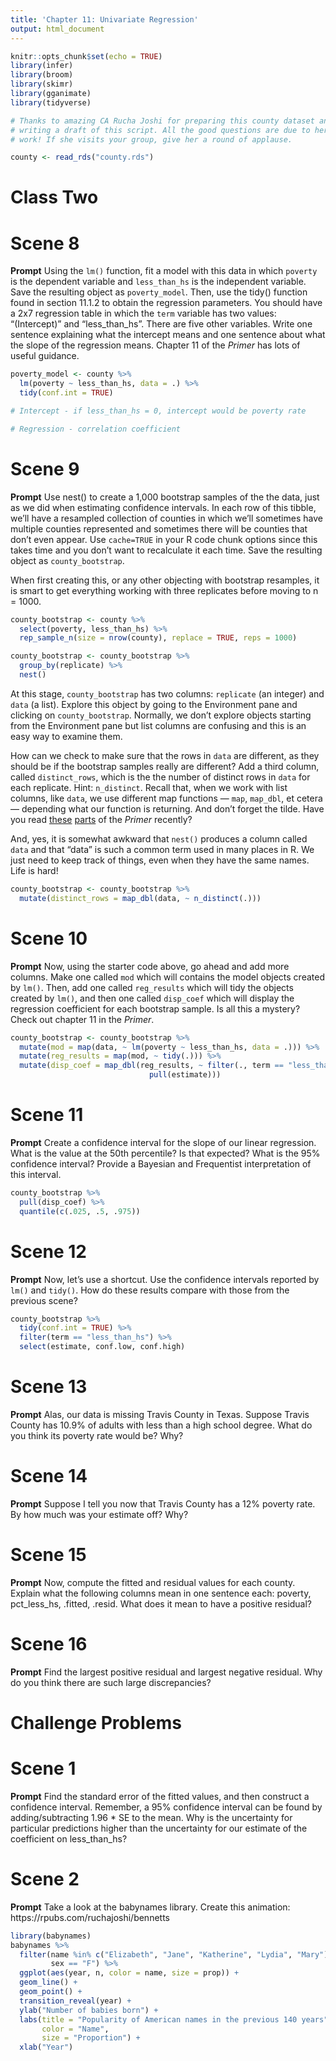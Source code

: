 ```yaml
---
title: 'Chapter 11: Univariate Regression'
output: html_document
---
```


```r
knitr::opts_chunk$set(echo = TRUE)
library(infer)
library(broom)
library(skimr)
library(gganimate)
library(tidyverse)

# Thanks to amazing CA Rucha Joshi for preparing this county dataset and for
# writing a draft of this script. All the good questions are due to her hard
# work! If she visits your group, give her a round of applause.

county <- read_rds("county.rds")
```

# Class Two

# Scene 8

**Prompt** Using the `lm()` function, fit a model with this data in which `poverty` is the dependent variable and `less_than_hs` is the independent variable. Save the resulting object as `poverty_model`. Then, use the tidy() function found in section 11.1.2 to obtain the regression parameters. You should have a 2x7 regression table in which the `term` variable has two values: "(Intercept)" and "less_than_hs". There are five other variables. Write one sentence explaining what the intercept means and one sentence about what the slope of the regression means. Chapter 11 of the *Primer* has lots of useful guidance.

```r

poverty_model <- county %>%
  lm(poverty ~ less_than_hs, data = .) %>%
  tidy(conf.int = TRUE)

# Intercept - if less_than_hs = 0, intercept would be poverty rate

# Regression - correlation coefficient 

```

# Scene 9

**Prompt** Use nest() to create a 1,000 bootstrap samples of the the data, just as we did when estimating confidence intervals. In each row of this tibble, we'll have a resampled collection of counties in which we’ll sometimes have multiple counties represented and sometimes there will be counties that don't even appear. Use `cache=TRUE` in your R code chunk options since this takes time and you don't want to recalculate it each time. Save the resulting object as `county_bootstrap`.

When first creating this, or any other objecting with bootstrap resamples, it is smart to get everything working with three replicates before moving to n = 1000.

```r

county_bootstrap <- county %>%
  select(poverty, less_than_hs) %>%
  rep_sample_n(size = nrow(county), replace = TRUE, reps = 1000)

county_bootstrap <- county_bootstrap %>%
  group_by(replicate) %>%
  nest()

```

At this stage, `county_bootstrap` has two columns: `replicate` (an integer) and `data` (a list). Explore this object by going to the Environment pane and clicking on `county_bootstrap`. Normally, we don't explore objects starting from the Environment pane but list columns are confusing and this is an easy way to examine them. 

How can we check to make sure that the rows in `data` are different, as they should be if the bootstrap samples really are different? Add a third column, called `distinct_rows`, which is the the number of distinct rows  in `data` for each replicate. Hint: `n_distinct`. Recall that, when we work with list columns, like `data`, we use different map functions --- `map`, `map_dbl`, et cetera --- depending what our function is returning. And don't forget the tilde. Have you read [these](https://davidkane9.github.io/PPBDS/6-functions.html#using-map_-functions-to-create-list-columns) [parts](https://davidkane9.github.io/PPBDS/11-regression.html#uncertainty-in-simple-linear-regressions) of the *Primer* recently?

And, yes, it is somewhat awkward that `nest()` produces a column called `data` and that "data" is such a common term used in many places in R. We just need to keep track of things, even when they have the same names. Life is hard!

```r

county_bootstrap <- county_bootstrap %>%
  mutate(distinct_rows = map_dbl(data, ~ n_distinct(.)))

```

# Scene 10 

**Prompt**  Now, using the starter code above, go ahead and add more columns. Make one called `mod` which will contains the model objects created by `lm()`. Then, add one called `reg_results` which will tidy the objects created by `lm()`, and then one called `disp_coef` which will display the regression coefficient for each bootstrap sample. Is all this a mystery? Check out chapter 11 in the *Primer*. 

```r

county_bootstrap <- county_bootstrap %>%
  mutate(mod = map(data, ~ lm(poverty ~ less_than_hs, data = .))) %>%
  mutate(reg_results = map(mod, ~ tidy(.))) %>%
  mutate(disp_coef = map_dbl(reg_results, ~ filter(., term == "less_than_hs") %>%
                               pull(estimate)))


```

# Scene 11 

**Prompt** Create a confidence interval for the slope of our linear regression. What is the value at the 50th percentile? Is that expected? What is the 95% confidence interval? Provide a Bayesian and Frequentist interpretation of this interval.

```r

county_bootstrap %>%
  pull(disp_coef) %>%
  quantile(c(.025, .5, .975))

```
# Scene 12 

**Prompt** Now, let's use a shortcut. Use the confidence intervals reported by `lm()` and `tidy()`. How do these results compare with those from the previous scene? 

```r

county_bootstrap %>% 
  tidy(conf.int = TRUE) %>%
  filter(term == "less_than_hs") %>%
  select(estimate, conf.low, conf.high)

```
# Scene 13

**Prompt** Alas, our data is missing Travis County in Texas. Suppose Travis County has 10.9% of adults with less than a high school degree. What do you think its poverty rate would be? Why? 

# Scene 14

**Prompt** Suppose I tell you now that Travis County has a 12% poverty rate. By how much was your estimate off? Why?


# Scene 15

**Prompt** Now, compute the fitted and residual values for each county. Explain what the following columns mean in one sentence each: poverty, pct_less_hs, .fitted, .resid. What does it mean to have a positive residual?
 

# Scene 16

**Prompt** Find the largest positive residual and largest negative residual. Why do you think there are such large discrepancies?


# Challenge Problems

# Scene 1

**Prompt** Find the standard error of the fitted values, and then construct a confidence interval. Remember, a 95% confidence interval can be found by adding/subtracting 1.96 * SE to the mean. Why is the uncertainty for particular predictions higher than the uncertainty for our estimate of the coefficient on less_than_hs?


# Scene 2

**Prompt** Take a look at the babynames library. Create this animation: https://rpubs.com/ruchajoshi/bennetts



```r
library(babynames)
babynames %>% 
  filter(name %in% c("Elizabeth", "Jane", "Katherine", "Lydia", "Mary"),
         sex == "F") %>% 
  ggplot(aes(year, n, color = name, size = prop)) +
  geom_line() +
  geom_point() +
  transition_reveal(year) +
  ylab("Number of babies born") +
  labs(title = "Popularity of American names in the previous 140 years",
       color = "Name",
       size = "Proportion") +
  xlab("Year")
```
